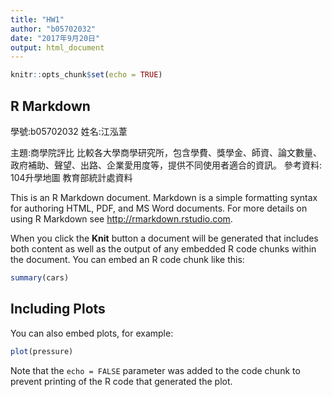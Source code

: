 ---
title: "HW1"
author: "b05702032"
date: "2017年9月20日"
output: html_document
---

```{r setup, include=FALSE}
knitr::opts_chunk$set(echo = TRUE)
```

## R Markdown
學號:b05702032
姓名:江泓葦

主題:商學院評比
比較各大學商學研究所，包含學費、獎學金、師資、論文數量、政府補助、聲望、出路、企業愛用度等，提供不同使用者適合的資訊。
參考資料:
104升學地圖
教育部統計處資料

This is an R Markdown document. Markdown is a simple formatting syntax for authoring HTML, PDF, and MS Word documents. For more details on using R Markdown see <http://rmarkdown.rstudio.com>.

When you click the **Knit** button a document will be generated that includes both content as well as the output of any embedded R code chunks within the document. You can embed an R code chunk like this:

```{r cars}
summary(cars)
```

## Including Plots

You can also embed plots, for example:

```{r pressure, echo=FALSE}
plot(pressure)
```

Note that the `echo = FALSE` parameter was added to the code chunk to prevent printing of the R code that generated the plot.
